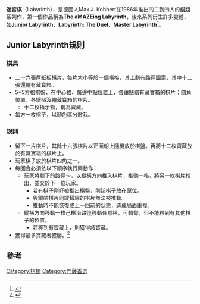 '''迷宮棋'''（Labyrinth），是德國人Max J. Kobbert在1986年推出的二到四人的[[棋類|棋類]]系列作，第一個作品稱為'''The aMAZEing Labyrinth'''，後來系列衍生許多變體，如'''Junior Labyrinth'''、'''Labyrinth: The Duel'''、'''Master Labyrinth'''<ref>{{Cite web |url=http://www.boardgamegeek.com/boardgamefamily/114/ravensburger-labyrinth-games |title=Ravensburger Labyrinth Games |access-date=2011-10-13 |archive-date=2019-11-18 |archive-url=https://web.archive.org/web/20191118183248/https://www.boardgamegeek.com/boardgamefamily/114/ravensburger-labyrinth-games |dead-url=no }}</ref>。

==Junior Labyrinth規則==

===棋具===

*二十六張厚紙板棋片，每片大小等於一個棋格，其上劃有路徑圖案，其中十二張還繪有藏寶箱。
*5*5方格棋盤，在中心格、每邊中點位置上，各鑲貼繪有藏寶箱的棋片；四角位置，各鑲貼沒繪藏寶箱的棋片。
**十二枚指示物，稱為寶藏。
*每方一枚棋子，以顏色區分敵我。

===規則===

*留下一片棋片，其餘十六張棋片以正面朝上隨機放於棋盤。再將十二枚寶藏放於有藏寶箱的棋片上。
*玩家棋子放於棋片四角之一。
*每回合必須依以下順序執行兩動作：
**玩家將剩下的路徑卡，以縱橫方向推入棋片，推動一格，將另一枚棋片推出，並交於下一位玩家。
***若有棋子剛好被推出棋盤，則該棋子放在原位。
***與鑲貼棋片同縱橫線的棋片無法被推動。
***推動時不能恢復成上一回前的狀態，造成局面重複。
**縱橫方向移動一枚己棋沿路徑移動任意格，可轉彎，但不能移到有其他棋子的位置。
***若移到有寶藏上，則獲得該寶藏。
*獲得最多寶藏者獲勝。<ref>{{Cite web |url=http://www.boardgamegeek.com/filepage/2353/a-maze-ing-labyrinth-rules-pdf |title=The aMAZEing Labyrinth |access-date=2011-10-13 |archive-date=2012-01-29 |archive-url=https://web.archive.org/web/20120129010405/http://www.boardgamegeek.com/filepage/2353/a-maze-ing-labyrinth-rules-pdf |dead-url=no }}</ref>

==參考==
{{Reflist}}

[[Category:棋類|Category:棋類]]
[[Category:門薩首選|Category:門薩首選]]